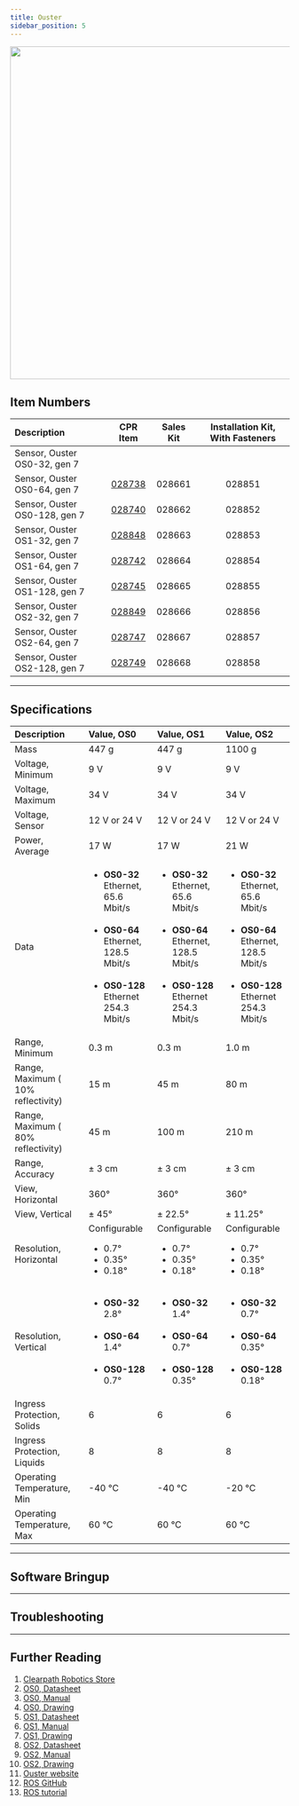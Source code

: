 ```yaml
---
title: Ouster
sidebar_position: 5
---
```



<center>
  <img
    src="/img/sensor_images/sensor_ouster_1.png"
    width="600"
  />
</center>

## Item Numbers

| Description                   |                         CPR Item                         | Sales Kit | Installation Kit, With Fasteners |
| :---------------------------- | :------------------------------------------------------: | :-------: | :------------------------------: |
| Sensor, Ouster OS0-32, gen 7  |                                                          |           |                                  |
| Sensor, Ouster OS0-64, gen 7  | [028738](/assets/pdf/clearpath_robotics_028738-TDS1.pdf) |  028661   |              028851              |
| Sensor, Ouster OS0-128, gen 7 | [028740](/assets/pdf/clearpath_robotics_028740-TDS1.pdf) |  028662   |              028852              |
| Sensor, Ouster OS1-32, gen 7  | [028848](/assets/pdf/clearpath_robotics_028848-TDS1.pdf) |  028663   |              028853              |
| Sensor, Ouster OS1-64, gen 7  | [028742](/assets/pdf/clearpath_robotics_028742-TDS1.pdf) |  028664   |              028854              |
| Sensor, Ouster OS1-128, gen 7 | [028745](/assets/pdf/clearpath_robotics_028745-TDS1.pdf) |  028665   |              028855              |
| Sensor, Ouster OS2-32, gen 7  | [028849](/assets/pdf/clearpath_robotics_028849-TDS1.pdf) |  028666   |              028856              |
| Sensor, Ouster OS2-64, gen 7  | [028747](/assets/pdf/clearpath_robotics_028747-TDS1.pdf) |  028667   |              028857              |
| Sensor, Ouster OS2-128, gen 7 | [028749](/assets/pdf/clearpath_robotics_028749-TDS1.pdf) |  028668   |              028858              |

---

## Specifications

| Description                        | Value, OS0                                                                                                                                                        | Value, OS1                                                                                                                                                        | Value, OS2                                                                                                                                                        |
| :--------------------------------- | :---------------------------------------------------------------------------------------------------------------------------------------------------------------- | :---------------------------------------------------------------------------------------------------------------------------------------------------------------- | :---------------------------------------------------------------------------------------------------------------------------------------------------------------- |
| Mass                               | 447 g                                                                                                                                                             | 447 g                                                                                                                                                             | 1100 g                                                                                                                                                            |
| Voltage, Minimum                   | 9 V                                                                                                                                                               | 9 V                                                                                                                                                               | 9 V                                                                                                                                                               |
| Voltage, Maximum                   | 34 V                                                                                                                                                              | 34 V                                                                                                                                                              | 34 V                                                                                                                                                              |
| Voltage, Sensor                    | 12 V or 24 V                                                                                                                                                      | 12 V or 24 V                                                                                                                                                      | 12 V or 24 V                                                                                                                                                      |
| Power, Average                     | 17 W                                                                                                                                                              | 17 W                                                                                                                                                              | 21 W                                                                                                                                                              |
| Data                               | <ul><li>**OS0-32**<br />Ethernet, 65.6 Mbit/s</li><br /><li>**OS0-64**<br />Ethernet, 128.5 Mbit/s</li><br /><li>**OS0-128**<br />Ethernet 254.3 Mbit/s</li></ul> | <ul><li>**OS0-32**<br />Ethernet, 65.6 Mbit/s</li><br /><li>**OS0-64**<br />Ethernet, 128.5 Mbit/s</li><br /><li>**OS0-128**<br />Ethernet 254.3 Mbit/s</li></ul> | <ul><li>**OS0-32**<br />Ethernet, 65.6 Mbit/s</li><br /><li>**OS0-64**<br />Ethernet, 128.5 Mbit/s</li><br /><li>**OS0-128**<br />Ethernet 254.3 Mbit/s</li></ul> |
| Range, Minimum                     | 0.3 m                                                                                                                                                             | 0.3 m                                                                                                                                                             | 1.0 m                                                                                                                                                             |
| Range, Maximum ( 10% reflectivity) | 15 m                                                                                                                                                              | 45 m                                                                                                                                                              | 80 m                                                                                                                                                              |
| Range, Maximum ( 80% reflectivity) | 45 m                                                                                                                                                              | 100 m                                                                                                                                                             | 210 m                                                                                                                                                             |
| Range, Accuracy                    | ± 3 cm                                                                                                                                                            | ± 3 cm                                                                                                                                                            | ± 3 cm                                                                                                                                                            |
| View, Horizontal                   | 360°                                                                                                                                                              | 360°                                                                                                                                                              | 360°                                                                                                                                                              |
| View, Vertical                     | ± 45°                                                                                                                                                             | ± 22.5°                                                                                                                                                           | ± 11.25°                                                                                                                                                          |
| Resolution, Horizontal             | Configurable<br/><ul><li>0.7°</li><li>0.35°</li><li>0.18°</li></ul>                                                                                               | Configurable<br/><ul><li>0.7°</li><li>0.35°</li><li>0.18°</li></ul>                                                                                               | Configurable<br/><ul><li>0.7°</li><li>0.35°</li><li>0.18°</li></ul>                                                                                               |
| Resolution, Vertical               | <ul><li>**OS0-32**<br />2.8°</li><br /><li>**OS0-64**<br />1.4°</li><br /><li>**OS0-128**<br />0.7°</li></ul>                                                     | <ul><li>**OS0-32**<br />1.4°</li><br /><li>**OS0-64**<br />0.7°</li><br /><li>**OS0-128**<br />0.35°</li></ul>                                                    | <ul><li>**OS0-32**<br />0.7°</li><br /><li>**OS0-64**<br />0.35°</li><br /><li>**OS0-128**<br />0.18°</li></ul>                                                   |
| Ingress Protection, Solids         | 6                                                                                                                                                                 | 6                                                                                                                                                                 | 6                                                                                                                                                                 |
| Ingress Protection, Liquids        | 8                                                                                                                                                                 | 8                                                                                                                                                                 | 8                                                                                                                                                                 |
| Operating Temperature, Min         | -40 °C                                                                                                                                                            | -40 °C                                                                                                                                                            | -20 °C                                                                                                                                                            |
| Operating Temperature, Max         | 60 °C                                                                                                                                                             | 60 °C                                                                                                                                                             | 60 °C                                                                                                                                                             |

---

## Software Bringup

<SoftwareBringup />

---

## Troubleshooting

<Support />

---

## Further Reading

1.  [Clearpath Robotics Store](https://store.clearpathrobotics.com/collections/3d-lidar)
2.  [OS0, Datasheet](/assets/pdf/clearpath_robotics_028738-TDS1.pdf)
3.  [OS0, Manual](/assets/pdf/clearpath_robotics_028738-TDS2.pdf)
4.  [OS0, Drawing](/assets/pdf/clearpath_robotics_028738-TDS3.pdf)
5.  [OS1, Datasheet](/assets/pdf/clearpath_robotics_028848-TDS1.pdf)
6.  [OS1, Manual](/assets/pdf/clearpath_robotics_028848-TDS2.pdf)
7.  [OS1, Drawing](/assets/pdf/clearpath_robotics_028848-TDS3.pdf)
8.  [OS2, Datasheet](/assets/pdf/clearpath_robotics_028849-TDS1.pdf)
9.  [OS2, Manual](/assets/pdf/clearpath_robotics_028849-TDS2.pdf)
10. [OS2, Drawing](/assets/pdf/clearpath_robotics_028849-TDS3.pdf)
11. [Ouster website](https://ouster.com/)
12. [ROS GitHub](https://github.com/ouster-lidar/ouster-ros)
13. [ROS tutorial](https://static.ouster.dev/sdk-docs/ros/index.html)
